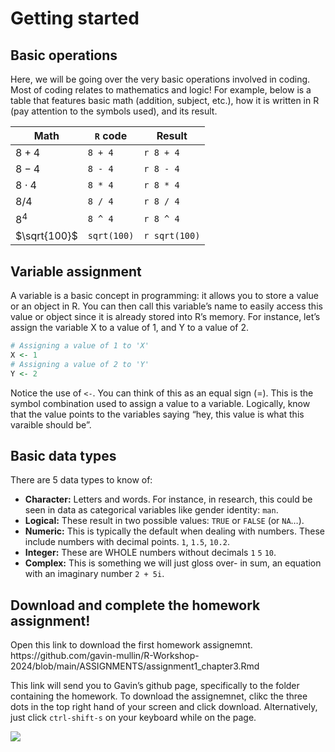 
# Getting started

## Basic operations
Here, we will be going over the very basic operations involved in coding. Most of coding relates to mathematics and logic! For example, below is a table that features basic math (addition, subject, etc.), how it is written in R (pay attention to the symbols used), and its result.

| Math          | `R` code      | Result        |
|---------------|---------------|---------------|
| $8 + 4$       | `8 + 4`       | `r 8 + 4`     |
| $8 - 4$       | `8 - 4`       | `r 8 - 4`     |
| $8 \cdot4$    | `8 * 4`       | `r 8 * 4`     |
| $8 / 4$       | `8 / 4`       | `r 8 / 4`     |
| $8^4$         | `8 ^ 4`       | `r 8 ^ 4`     |
| $\sqrt{100}$  | `sqrt(100)`   | `r sqrt(100)` |

## Variable assignment
A variable is a basic concept in programming: it allows you to store a value or an object in R. You can then call this variable's name to easily access this value or object since it is already stored into R's memory. For instance, let's assign the variable X to a value of 1, and Y to a value of 2.

```r
# Assigning a value of 1 to 'X'
X <- 1
# Assigning a value of 2 to 'Y'
Y <- 2
```

Notice the use of `<-`. You can think of this as an equal sign (=). This is the symbol combination used to assign a value to a variable. Logically, know that the value points to the variables saying "hey, this value is what this varaible should be".

## Basic data types
There are 5 data types to know of:

- **Character:** Letters and words. For instance, in research, this could be seen in data as categorical variables like gender identity: `man`.
- **Logical:** These result in two possible values: `TRUE` or `FALSE`  (or `NA`...).
- **Numeric:** This is typically the default when dealing with numbers. These include numbers with decimal points. `1`, `1.5`, `10.2`.
- **Integer:** These are WHOLE numbers without decimals `1` `5` `10`.
- **Complex:** This is something we will just gloss over- in sum, an equation with an imaginary number `2 + 5i`.

## Download and complete the homework assignment!
Open this link to download the first homework assignemnt. https://github.com/gavin-mullin/R-Workshop-2024/blob/main/ASSIGNMENTS/assignment1_chapter3.Rmd

This link will send you to Gavin's github page, specifically to the folder containing the homework. To download the assignemnet, clikc the three dots in the top right hand of your screen and click download. Alternatively, just click `ctrl-shift-s` on your keyboard while on the page.

![](https://raw.githubusercontent.com/gavin-mullin/R-Workshop-2024/main/pics/github_screenshot.png)




